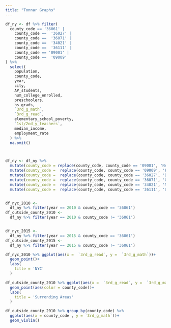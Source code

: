 ```yaml
---
title: "Tonnar Graphs"
---
```



```r
df_ny <- df %>% filter(
  county_code == '36061' |
    county_code ==  '36027' |
    county_code ==  '36071' |
    county_code ==  '34021' |
    county_code ==  '36111' |
    county_code == '09001' |
    county_code ==  '09009'
) %>%
  select(
    population,
    county_code,
    year,
    city,
    AP_students,
    num_college_enrolled,
    preschoolers,
    hs_grads,
    `3rd_g_math`,
    `3rd_g_read`,
    elementary_school_poverty,
    `1st/2nd_y_teachers`,
    median_income,
    employment_rate
  ) %>%
  na.omit()



df_ny <- df_ny %>%
  mutate(county_code = replace(county_code, county_code == '09001', 'New Haven')) %>%
  mutate(county_code =  replace(county_code, county_code == '09009', 'Fairfield')) %>%
  mutate(county_code =  replace(county_code, county_code == '36027', 'Dutchess')) %>%
  mutate(county_code =  replace(county_code, county_code == '36071', 'Orange')) %>%
  mutate(county_code =  replace(county_code, county_code == '34021', 'Mercer')) %>%
  mutate(county_code =  replace(county_code, county_code == '36111', 'Ulster'))


df_nyc_2010 <-
  df_ny %>% filter(year == 2010 & county_code == '36061')
df_outside_county_2010 <-
  df_ny %>% filter(year == 2010 & county_code != '36061')


df_nyc_2015 <-
  df_ny %>% filter(year == 2015 & county_code == '36061')
df_outside_county_2015 <-
  df_ny %>% filter(year == 2015 & county_code != '36061')
```


```r
df_nyc_2010 %>% ggplot(aes(x =  `3rd_g_read`, y =  `3rd_g_math`))+
  geom_point()+
  labs(
    title = 'NYC'
  )

df_outside_county_2010 %>% ggplot(aes(x =  `3rd_g_read`, y =  `3rd_g_math`))+
  geom_point(aes(color = county_code))+
  labs(
    title = 'Surronding Areas'
  )
```

```r
df_outside_county_2010 %>% group_by(county_code) %>% 
  ggplot(aes(x = county_code , y = `3rd_g_math`))+
  geom_violin()
```








